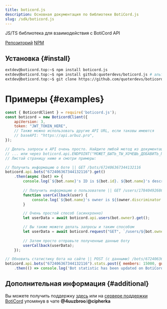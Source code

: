 ```yaml
---
title: boticord.js
description: Основная документация по библиотеке BotiCord.js
slug: /sdk/boticord.js
---
```


JS/TS библиотека для взаимодействия с BotiCord API

[Репозиторий](https://github.com/quoterdevs/boticord.js)
[NPM](https://npmjs.com/package/boticord.js)

## Установка {#install}

```bash
extdev@boticord.top:~$ npm install boticord.js
extdev@boticord.top:~$ npm install github:quoterdevs/boticord.js # альтернатива
extdev@boticord.top:~$ git clone https://github.com/quoterdevs/boticord.js # в директорию проекта
```

# Примеры {#examples}

```js
const { BoticordClient } = require('boticord.js');
const boticord = new BoticordClient({
    apiVersion: 3,
    token: "JWT_TOKEN_HERE",
    // Также можно использовать другие API URL, если таковы имеются
    // baseAPI: "https://api.arbuz.pro",
});

// Делать запросы к API очень просто. Найдите любой метод из документации и просто вызовите его через boticord.api.ENDPOINT.METHOD();
// ... или через boticord.api.ENDPOINT("МОЖЕТ_БЫТЬ_ТЫ_ХОЧЕШЬ_ДОБАВИТЬ_ПАРАМЕТРЫ").METHOD();
// Листай страницу ниже и смотри примеры:

// Получить информацию о боте || GET /bots/672406367344132116
boticord.api.bots("672406367344132116").get()
    .then(async (bot) => {
        console.log(`${bot.name}'s ID is ${bot.id}. ${bot.name}'s description is ${bot.shortDescription}.`);
        
        // Получить информацию о пользователе || GET /users/178404926869733376
        function userCallback(user) {
            console.log(`${bot.name}'s owner is ${(owner.discriminator == "0") ? `@${owner.username}` : `${owner.username}#${owner.discriminator}`} with site: ${owner.socials.custom}`);
        }

        // Очень простой способ (асинхронно)
        let userData = await boticord.api.users(bot.owner).get();

        // Вы также можете делать запросы и таким способом
        let userData = await boticord.request("GET", `/users/${bot.owner}`, {});
        
        // Затем просто отправьте полученные данные боту
        userCallback(userData);
    });

// Обновить статистику бота на сайте || POST (с данными) /bots/672406367344132116/stats
boticord.api.bots("672406367344132116").stats.post({ members: 15000, guilds: 3000, shards: 2 })
    .then(() => console.log('Bot statistic has been updated on BotiCord!'));
```

## Дополнительная информация {#additional}

Вы можете получить поддержку [здесь](https://discord.gg/GQF3ANKFuw) или на [сервере поддержки BotiCord](https://discord.gg/hkHjW8a) упомянув в чате **@4uuzbroo**/**@cipherka**
